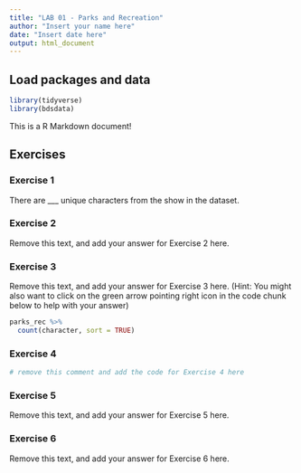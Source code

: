 ```yaml
---
title: "LAB 01 - Parks and Recreation"
author: "Insert your name here"
date: "Insert date here"
output: html_document
---
```


## Load packages and data

```r
library(tidyverse)
library(bdsdata)
```

This is a R Markdown document!

## Exercises

### Exercise 1

There are \_\_\_ unique characters from the show in the dataset.

### Exercise 2

Remove this text, and add your answer for Exercise 2 here.

### Exercise 3

Remove this text, and add your answer for Exercise 3 here. (Hint: You might also want to click on the green arrow pointing right icon in the code chunk below to help with your answer)

```r
parks_rec %>%
  count(character, sort = TRUE)
```

### Exercise 4

```r
# remove this comment and add the code for Exercise 4 here
```

### Exercise 5

Remove this text, and add your answer for Exercise 5 here.

### Exercise 6

Remove this text, and add your answer for Exercise 6 here.
